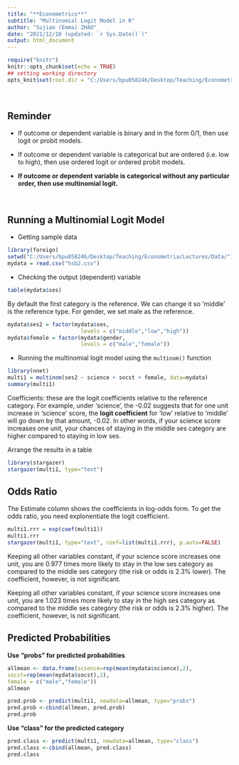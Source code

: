 ---
title: "**Econometrics**"
subtitle: "Multinomial Logit Model in R"
author: "Sujiao (Emma) ZHAO"
date: "2021/12/10 (updated: `r Sys.Date()`)"
output: html_document
---

```{r setup, include=FALSE}
require("knitr")
knitr::opts_chunk$set(echo = TRUE)
## setting working directory
opts_knit$set(root.dir = "C:/Users/bpu058246/Desktop/Teaching/Econometria/Lectures/Data/")
```



<br />

## Reminder

- If outcome or dependent variable is binary and in the form 0/1, then use logit or probit models.

- If outcome or dependent variable is categorical but are ordered (i.e. low to high), then use ordered logit or ordered probit models.

- **If outcome or dependent variable is categorical without any particular order, then use multinomial logit.**


<br />

## Running a Multinomial Logit Model

- Getting sample data

```{r include=TRUE, warning = FALSE, message=FALSE}
library(foreign)
setwd("C:/Users/bpu058246/Desktop/Teaching/Econometria/Lectures/Data/")
mydata = read.csv("hsb2.csv")
```

- Checking the output (dependent) variable

```{r include=TRUE, warning = FALSE, message=FALSE}
table(mydata$ses)
```

By default the first category is the reference. We can change it so ‘middle’ is the reference type. For gender, we set male as the reference.

```{r include=TRUE, warning = FALSE, message=FALSE}
mydata$ses2 = factor(mydata$ses,
                       levels = c("middle","low","high"))
mydata$female = factor(mydata$gender,
                       levels = c("male","female"))
```


- Running the multinomial logit model using the `multinom()` function

```{r include=TRUE, warning = FALSE, message=FALSE}
library(nnet)
multi1 = multinom(ses2 ~ science + socst + female, data=mydata)
summary(multi1)
```

Coefficients: these are the logit coefficients relative to the reference category. For example, under ‘science’, the -0.02 suggests that for one unit increase in ‘science’ score, the **logit coefficient** for ‘low’ relative to ‘middle’ will go down by that amount, -0.02. In other words, if your science score increases one unit, your chances of staying in the middle ses category are higher compared to staying in low ses.

Arrange the results in a table
```{r include=TRUE, warning = FALSE, message=FALSE}
library(stargazer)
stargazer(multi1, type="text")
```

## Odds Ratio

The Estimate column shows the coefficients in log-odds form. To get the odds ratio, you need explonentiate the logit coefficient.

```{r include=TRUE, warning = FALSE, message=FALSE}
multi1.rrr = exp(coef(multi1))
multi1.rrr
stargazer(multi1, type="text", coef=list(multi1.rrr), p.auto=FALSE)
```

Keeping all other variables constant, if your science score increases one unit, you are 0.977 times more likely to stay in the low ses category as compared to the middle ses category (the risk or odds is 2.3% lower). The coefficient, however, is not significant.

Keeping all other variables constant, if your science score increases one unit, you are 1.023 times more likely to stay in the high ses category as compared to the middle ses category (the risk or odds is 2.3% higher). The coefficient, however, is not significant.

## Predicted Probabilities

**Use "probs" for predicted probabilities**

```{r include=TRUE, warning = FALSE, message=FALSE}
allmean <- data.frame(science=rep(mean(mydata$science),2),
socst=rep(mean(mydata$socst),2),
female = c("male","female"))
allmean
```


```{r include=TRUE, warning = FALSE, message=FALSE}
pred.prob <- predict(multi1, newdata=allmean, type="probs")
pred.prob <-cbind(allmean, pred.prob)
pred.prob
```

**Use "class" for the predicted category**

```{r include=TRUE, warning = FALSE, message=FALSE}
pred.class <- predict(multi1, newdata=allmean, type="class")
pred.class <-cbind(allmean, pred.class)
pred.class
```
